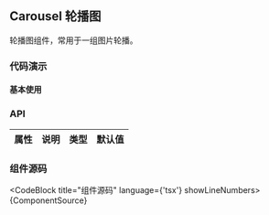
## Carousel 轮播图

轮播图组件，常用于一组图片轮播。

### 代码演示

#### 基本使用


<DemoBlock src={DemoSrc}>
  <Demo />
</DemoBlock>

### API

| 属性 | 说明 | 类型 | 默认值 |
| ---- | ---- | ---- | ------ |

### 组件源码

<CodeBlock title="组件源码" language={'tsx'} showLineNumbers>
  {ComponentSource}
</CodeBlock>
